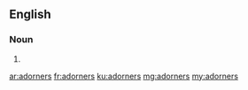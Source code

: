 ==English==

===Noun===
{{head|en}}
# {{plural of|adorner}}

[[ar:adorners]]
[[fr:adorners]]
[[ku:adorners]]
[[mg:adorners]]
[[my:adorners]]
